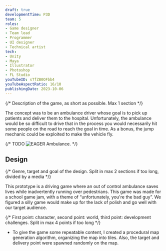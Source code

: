 ```yaml
---
draft: true
developmentTime: P3D
team: 5
roles:
- Game designer
- Team lead
- Programmer
- UI designer
- Technical artist
tech:
- Unity
- Maya
- Illustrator
- Photoshop
- FL Studio
youTubeID: sTfZB0OFbb4
youTubeAspectRatio: 16/10
publishingDate: 2023-10-06
---
```


{/* Description of the game, as short as possible. Max 1 section */}

The concept was to be an ambulance driver whose goal is to pick up patients and deliver them to the hospital. Unfortunately, the ambulance would be so difficult to drive that in the process you would necessarily hit some people on the road to reach the goal in time. As a bonus, the jump mechanic could be exploited to make the vehicle fly.

{/* TODO ![EAGER Ambulance.](./ambulance-game.png) */}

## Design

{/* Genre, target and goal of the design. Split in max 2 sections if too long, divided by a media */}

This prototype is a driving game where an out of control ambulance saves lives while inadvertently running over pedestrians. This game was made for a school game jam, with a theme of “unfortunately, you're the bad guy”. We figured a silly game would make up for the lack of polish and go well with our target audience.

{/* First point: character, second point: world, third point: development challenges. Split in max 4 points if too long */}

* To give the game some repeatable content, I created a procedural map generation algorithm, organizing the map into tiles. Also, the target and delivery point were spawned randomly on the map.